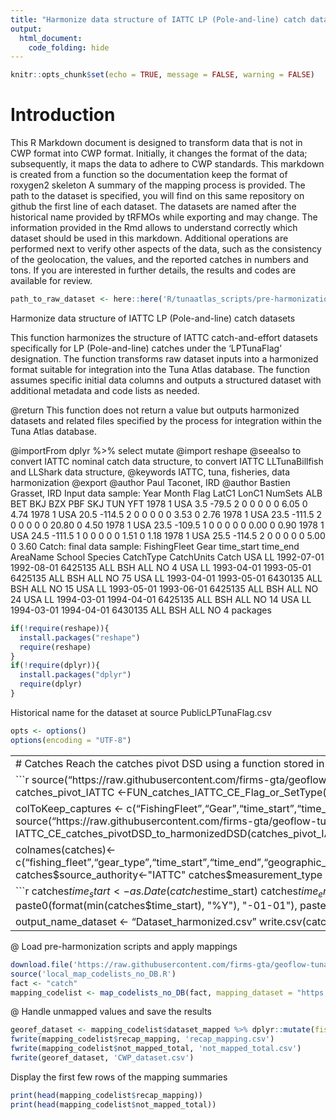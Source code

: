 ```yaml
---
title: "Harmonize data structure of IATTC LP (Pole-and-line) catch datasets"
output: 
  html_document: 
    code_folding: hide
---
```

```r
knitr::opts_chunk$set(echo = TRUE, message = FALSE, warning = FALSE)
```

# Introduction

This R Markdown document is designed to transform data that is not in CWP format into CWP format.
Initially, it changes the format of the data; subsequently, it maps the data to adhere to CWP standards.
This markdown is created from a function so the documentation keep the format of roxygen2 skeleton
A summary of the mapping process is provided. The path to the dataset is specified, you will find on this same repository on github the first line of each dataset. The datasets are named after the historical name provided by tRFMOs while exporting and may change. The information provided in the Rmd allows to understand correctly which dataset should be used in this markdown.
Additional operations are performed next to verify other aspects of the data, such as the consistency of the geolocation, the values, and the reported catches in numbers and tons.
If you are interested in further details, the results and codes are available for review.

```r
path_to_raw_dataset <- here::here('R/tunaatlas_scripts/pre-harmonization', 'iattc', 'catch', 'data', 'PublicLPTunaFlag.csv')
```

Harmonize data structure of IATTC LP (Pole-and-line) catch datasets

This function harmonizes the structure of IATTC catch-and-effort datasets specifically for
LP (Pole-and-line) catches under the 'LPTunaFlag' designation. The function transforms raw
dataset inputs into a harmonized format suitable for integration into the Tuna Atlas database.
The function assumes specific initial data columns and outputs a structured dataset with
additional metadata and code lists as needed.


@return This function does not return a value but outputs harmonized datasets and
        related files specified by the process for integration within the Tuna Atlas database.

@importFrom dplyr %>% select mutate
@import reshape
@seealso \code{\link{FUN_catches_IATTC_CE_Flag_or_SetType}} to convert IATTC nominal catch data structure,
         \code{\link{IATTC_CE_catches_pivotDSD_to_harmonizedDSD}} to convert IATTC LLTunaBillfish and LLShark data structure,
@keywords IATTC, tuna, fisheries, data harmonization
@export
@author Paul Taconet, IRD \email{paul.taconet@ird.fr}
@author Bastien Grasset, IRD \email{bastien.grasset@ird.fr}
Input data sample:
Year Month Flag LatC1  LonC1 NumSets ALB BET BKJ BZX PBF   SKJ TUN  YFT
1978     1  USA   3.5  -79.5       2   0   0   0   0   0  6.05   0 4.74
1978     1  USA  20.5 -114.5       2   0   0   0   0   0  3.53   0 2.76
1978     1  USA  23.5 -111.5       2   0   0   0   0   0 20.80   0 4.50
1978     1  USA  23.5 -109.5       1   0   0   0   0   0  0.00   0 0.90
1978     1  USA  24.5 -111.5       1   0   0   0   0   0  1.51   0 1.18
1978     1  USA  25.5 -114.5       2   0   0   0   0   0  5.00   0 3.60
Catch: final data sample:
FishingFleet Gear time_start   time_end AreaName School Species CatchType CatchUnits Catch
USA   LL 1992-07-01 1992-08-01  6425135    ALL     BSH       ALL         NO     4
USA   LL 1993-04-01 1993-05-01  6425135    ALL     BSH       ALL         NO    75
USA   LL 1993-04-01 1993-05-01  6430135    ALL     BSH       ALL         NO    15
USA   LL 1993-05-01 1993-06-01  6425135    ALL     BSH       ALL         NO    24
USA   LL 1994-03-01 1994-04-01  6425135    ALL     BSH       ALL         NO    14
USA   LL 1994-03-01 1994-04-01  6430135    ALL     BSH       ALL         NO     4
packages

```r
if(!require(reshape)){
  install.packages("reshape")
  require(reshape)
}
if(!require(dplyr)){
  install.packages("dplyr")
  require(dplyr)
}
```

Historical name for the dataset at source  PublicLPTunaFlag.csv

```r
opts <- options()
options(encoding = "UTF-8")
```

----------------------------------------------------------------------------------------------------------------------------  
# Catches
Reach the catches pivot DSD using a function stored in IATTC_functions.R

```r
source("https://raw.githubusercontent.com/firms-gta/geoflow-tunaatlas/master/R/sardara_functions/FUN_catches_IATTC_CE_Flag_or_SetType.R")
catches_pivot_IATTC <-FUN_catches_IATTC_CE_Flag_or_SetType(path_to_raw_dataset,"Flag","LP")
catches_pivot_IATTC$NumSets<-NULL

colToKeep_captures <- c("FishingFleet","Gear","time_start","time_end","AreaName","School","Species","CatchType","CatchUnits","Catch")
source("https://raw.githubusercontent.com/firms-gta/geoflow-tunaatlas/master/R/sardara_functions/IATTC_CE_catches_pivotDSD_to_harmonizedDSD.R")
catches<-IATTC_CE_catches_pivotDSD_to_harmonizedDSD(catches_pivot_IATTC,colToKeep_captures)

colnames(catches)<-c("fishing_fleet","gear_type","time_start","time_end","geographic_identifier","fishing_mode","species","measurement_type","measurement_unit","measurement_value")
catches$source_authority<-"IATTC"
catches$measurement_type <- "RC" # Retained catches
catches$measurement <- "catch"
```


```r
catches$time_start <- as.Date(catches$time_start)
catches$time_end <- as.Date(catches$time_end)
dataset_temporal_extent <- paste(
	paste0(format(min(catches$time_start), "%Y"), "-01-01"),
	paste0(format(max(catches$time_end), "%Y"), "-12-31"),
	sep = "/"
)

output_name_dataset <- "Dataset_harmonized.csv"
write.csv(catches, output_name_dataset, row.names = FALSE)
georef_dataset <- catches
```

----------------------------------------------------------------------------------------------------------------------------  
@ Load pre-harmonization scripts and apply mappings

```r
download.file('https://raw.githubusercontent.com/firms-gta/geoflow-tunaatlas/master/R/tunaatlas_scripts/pre-harmonization/map_codelists_no_DB.R', destfile = 'local_map_codelists_no_DB.R')
source('local_map_codelists_no_DB.R')
fact <- "catch"
mapping_codelist <- map_codelists_no_DB(fact, mapping_dataset = "https://raw.githubusercontent.com/fdiwg/fdi-mappings/main/global/firms/gta/codelist_mapping_rfmos_to_global.csv", dataset_to_map = georef_dataset, mapping_keep_src_code = FALSE, summary_mapping = TRUE, source_authority_to_map = c("IATTC", "CCSBT", "WCPFC"))
```

@ Handle unmapped values and save the results

```r
georef_dataset <- mapping_codelist$dataset_mapped %>% dplyr::mutate(fishing_fleet = ifelse(fishing_fleet == 'UNK', 'NEI', fishing_fleet), gear_type = ifelse(gear_type == 'UNK', '99.9', gear_type))
fwrite(mapping_codelist$recap_mapping, 'recap_mapping.csv')
fwrite(mapping_codelist$not_mapped_total, 'not_mapped_total.csv')
fwrite(georef_dataset, 'CWP_dataset.csv')
```

Display the first few rows of the mapping summaries

```r
print(head(mapping_codelist$recap_mapping))
print(head(mapping_codelist$not_mapped_total))
```

